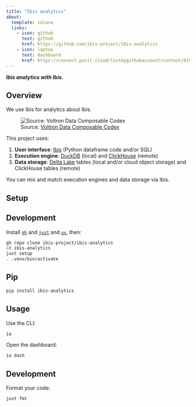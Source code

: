 ```yaml
---
title: "Ibis analytics"
about:
  template: solana
  links:
    - icon: github
      text: github
      href: https://github.com/ibis-project/ibis-analytics
    - icon: laptop
      text: dashboard
      href: https://connect.posit.cloud/lostmygithubaccount/content/0191ce7f-f54a-40f7-a6d4-3e555a40128c
---
```


***Ibis analytics with Ibis.***

## Overview

We use Ibis for analytics about Ibis.

![Source: [Voltron Data Composable Codex](https://voltrondata.com/codex)](img/layers.png)

This project uses:

1. **User interface**: [Ibis](https://github.com/ibis-project/ibis) (Python dataframe code and/or SQL)
2. **Execution engine**: [DuckDB](https://github.com/duckdb/duckdb) (local) and [ClickHouse](https://github.com/clickhouse/clickhouse) (remote)
3. **Data storage**: [Delta Lake](https://github.com/delta-io/delta) tables (local and/or cloud object storage) and ClickHouse tables (remote)

You can mix and match execution engines and data storage via Ibis.

## Setup

::: {.panel-tabset}

## Development

Install [`gh`](https://github.com/cli/cli) and [`just`](https://github.com/casey/just) and [`uv`](https://github.com/astral-sh/uv), then:

```bash
gh repo clone ibis-project/ibis-analytics
cd ibis-analytics
just setup
. .venv/bin/activate
```

## Pip

```bash
pip install ibis-analytics
```

:::

## Usage

Use the CLI:

```bash
ia
```

Open the dashboard:

```bash
ia dash
```

## Development

Format your code:

```bash
just fmt
```
